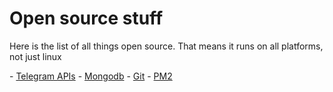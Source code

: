 = Open source stuff =

Here is the list of all things open source. That means it runs on all platforms, not just linux

- [[Telegram|Telegram APIs]]
- [[Mongodb]]
- [[Git]]
- [[PM2]]
